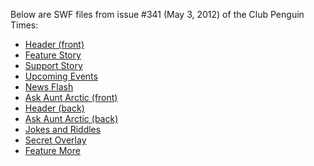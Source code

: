 Below are SWF files from issue #341 (May 3, 2012) of the Club Penguin Times:

*[[Media:News341HeaderFront.swf|Header (front)]]
*[[Media:News341FeatureStory.swf|Feature Story]]
*[[Media:News341SupportStory.swf|Support Story]]
*[[Media:News341UpcomingEvents.swf|Upcoming Events]]
*[[Media:News341NewsFlash.swf|News Flash]]
*[[Media:News341AskAuntArcticFront.swf|Ask Aunt Arctic (front)]]
*[[Media:News341HeaderBack.swf|Header (back)]]
*[[Media:News341AskAuntArcticBack.swf|Ask Aunt Arctic (back)]]
*[[Media:News341JokesAndRiddles.swf|Jokes and Riddles]]
*[[Media:News341SecretOverlay.swf|Secret Overlay]]
*[[Media:News341FeatureMore.swf|Feature More]]